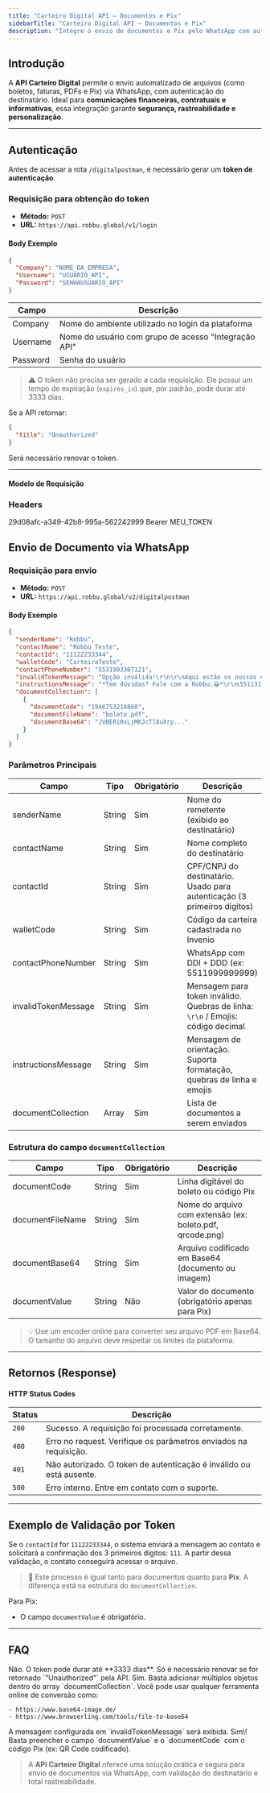 ```yaml
---
title: "Carteiro Digital API – Documentos e Pix"
sidebarTitle: "Carteiro Digital API – Documentos e Pix"
description: "Integre o envio de documentos e Pix pelo WhatsApp com autenticação segura usando a API Carteiro Digital da Robbu."
---
```


## Introdução

A **API Carteiro Digital** permite o envio automatizado de arquivos (como boletos, faturas, PDFs e Pix) via WhatsApp, com autenticação do destinatário.
Ideal para **comunicações financeiras, contratuais e informativas**, essa integração garante **segurança, rastreabilidade e personalização**.

---

## Autenticação

Antes de acessar a rota `/digitalpostman`, é necessário gerar um **token de autenticação**.

### Requisição para obtenção do token

- **Método:** `POST`
- **URL:** `https://api.robbu.global/v1/login`

#### Body Exemplo

```json
{
  "Company": "NOME_DA_EMPRESA",
  "Username": "USUARIO_API",
  "Password": "SENHAUSUARIO_API"
}
```

| Campo    | Descrição                                            |
| -------- | ---------------------------------------------------- |
| Company  | Nome do ambiente utilizado no login da plataforma    |
| Username | Nome do usuário com grupo de acesso "Integração API" |
| Password | Senha do usuário                                     |

> ⚠️ O token não precisa ser gerado a cada requisição. Ele possui um tempo de expiração (`expires_in`) que, por padrão, pode durar até 3333 dias.

Se a API retornar:

```json
{
  "title": "Unauthorized"
}
```

Será necessário renovar o token.

---

#### Modelo de Requisição

### Headers

<ParamField header="PrivateToken" type="string" required="true" placeholder="Teste">
  29d08afc-a349-42b8-995a-562242999
</ParamField>

<ParamField header="Authentication" type="string" required="true" placeholder="Bearer">
  Bearer MEU_TOKEN
</ParamField>

## Envio de Documento via WhatsApp

### Requisição para envio

- **Método:** `POST`
- **URL:** `https://api.robbu.global/v2/digitalpostman`

#### Body Exemplo

```json
{
  "senderName": "Robbu",
  "contactName": "Robbu Teste",
  "contactId": "11122233344",
  "walletCode": "CarteiraTeste",
  "contactPhoneNumber": "5531993307121",
  "invalidTokenMessage": "Opção inválida!\r\n\r\nAqui estão os nossos canais de atendimento:\r\n📞551131362846",
  "instructionsMessage": "*Tem dúvidas? Fale com a Robbu:😀*\r\n📞551131362846",
  "documentCollection": [
    {
      "documentCode": "1946753214860",
      "documentFileName": "boleto.pdf",
      "documentBase64": "JVBERi0xLjMKJcTl8uXrp..."
    }
  ]
}
```

### Parâmetros Principais

| Campo               | Tipo   | Obrigatório | Descrição                                                                       |
| ------------------- | ------ | ----------- | ------------------------------------------------------------------------------- |
| senderName          | String | Sim         | Nome do remetente (exibido ao destinatário)                                     |
| contactName         | String | Sim         | Nome completo do destinatário                                                   |
| contactId           | String | Sim         | CPF/CNPJ do destinatário. Usado para autenticação (3 primeiros dígitos)         |
| walletCode          | String | Sim         | Código da carteira cadastrada no Invenio                                        |
| contactPhoneNumber  | String | Sim         | WhatsApp com DDI \+ DDD (ex: 5511999999999)                                     |
| invalidTokenMessage | String | Sim         | Mensagem para token inválido. Quebras de linha: `\r\n` / Emojis: código decimal |
| instructionsMessage | String | Sim         | Mensagem de orientação. Suporta formatação, quebras de linha e emojis           |
| documentCollection  | Array  | Sim         | Lista de documentos a serem enviados                                            |

### Estrutura do campo `documentCollection`

| Campo            | Tipo   | Obrigatório | Descrição                                                 |
| ---------------- | ------ | ----------- | --------------------------------------------------------- |
| documentCode     | String | Sim         | Linha digitável do boleto ou código Pix                   |
| documentFileName | String | Sim         | Nome do arquivo com extensão (ex: boleto.pdf, qrcode.png) |
| documentBase64   | String | Sim         | Arquivo codificado em Base64 (documento ou imagem)        |
| documentValue    | String | Não         | Valor do documento (obrigatório apenas para Pix)          |

> 💡 Use um encoder online para converter seu arquivo PDF em Base64.
> O tamanho do arquivo deve respeitar os limites da plataforma.

---

## Retornos (Response)

#### HTTP Status Codes

| **Status** | **Descrição**                                                       |
| ---------- | ------------------------------------------------------------------- |
| `200`      | Sucesso. A requisição foi processada corretamente.                  |
| `400`      | Erro no request. Verifique os parâmetros enviados na requisição.    |
| `401`      | Não autorizado. O token de autenticação é inválido ou está ausente. |
| `500`      | Erro interno. Entre em contato com o suporte.                       |

---

## Exemplo de Validação por Token

Se o `contactId` for `11122233344`, o sistema enviará a mensagem ao contato e solicitará a confirmação dos 3 primeiros dígitos: `111`. A partir dessa validação, o contato conseguirá acessar o arquivo.

> 📌 Este processo é igual tanto para documentos quanto para **Pix**. A diferença está na estrutura do `documentCollection`.

Para Pix:

- O campo `documentValue` é obrigatório.

---

## FAQ

<AccordionGroup>
  <Accordion title="Preciso gerar um token para cada requisição?">
    Não. O token pode durar até **3333 dias**. Só é necessário renovar se for retornado `"Unauthorized"` pela API.
  </Accordion>
  <Accordion title="Posso enviar mais de um documento?">
    Sim. Basta adicionar múltiplos objetos dentro do array `documentCollection`.
  </Accordion>
  <Accordion title="Como faço para converter meu PDF para Base64?">
    Você pode usar qualquer ferramenta online de conversão como:

    - https://www.base64-image.de/
    - https://www.browserling.com/tools/file-to-base64
  </Accordion>
  <Accordion title="E se o usuário digitar o token incorretamente?">
    A mensagem configurada em `invalidTokenMessage` será exibida.
  </Accordion>
  <Accordion title="Posso enviar Pix usando essa API?">
    Sim\! Basta preencher o campo `documentValue` e o `documentCode` com o código Pix (ex: QR Code codificado).
  </Accordion>
</AccordionGroup>

> A **API Carteiro Digital** oferece uma solução prática e segura para envio de documentos via WhatsApp, com validação do destinatário e total rastreabilidade.